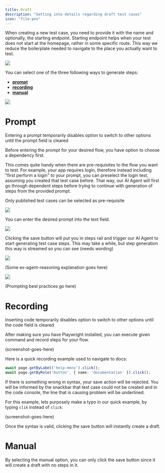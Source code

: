 ```yaml
---
title: Draft
description: "Getting into details regarding draft test cases"
icon: "file-pen"
---
```


When creating a new test case, you need to provide it with the name and optionally, the starting endpoint.
Starting endpoint helps when your test does not start at the homepage, rather in some specific route.
This way we reduce the boilerplate needed to navigate to the place you actually want to test.

<Frame caption="?, screenshot 02/2024">
  <img src="/images/test-case/draft/create-test-case.png" />
</Frame>

You can select one of the three following ways to generate steps:

- [**prompt**](/sections/get-started/octo-dictionary/#prompt)
- [**recording**](/sections/get-started/octo-dictionary/#recording)
- [**manual**](/sections/get-started/octo-dictionary/#manual-test-case)

<Frame caption="caption goes here">
  <img src="/images/test-case/draft/create-test-case-2.png" />
</Frame>

# Prompt

<Info>
  Entering a prompt temporarily disables option to switch to other options until
  the prompt field is cleared
</Info>

Before entering the prompt for your desired flow, you have option to choose a dependency first.

This comes quite handy when there are pre-requisites to the flow you want to test.
For example, your app requires login, therefore instead including "first perform a login" to your prompt, you can preselect the login test, assuming you created that test case before.
That way, our AI Agent will first go through dependent steps before trying to continue with generation of steps from the provided prompt.

<Note>Only published test cases can be selected as pre-requisite</Note>

<Frame caption="caption goes here">
  <img src="/images/test-case/draft/create-test-case-dependency.png" />
</Frame>

You can enter the desired prompt into the text field.

<Frame caption="caption goes here">
  <img src="/images/test-case/draft/enter-prompt.png" />
</Frame>

Clicking the save button will put you in steps rail and trigger our AI Agent to start generating test case steps.
This may take a while, but step generation this way is streamed so you can see (needs wording)

<Frame caption="caption goes here">
  <img src="/images/test-case/draft/after-pressing-save.png" />
</Frame>

(Some ex-agent-reasoning explanation goes here)

<Frame caption="caption goes here">
  <img src="/images/test-case/draft/finished-step-generation.png" />
</Frame>

(Prompting best practices go here)

# Recording

<Info>
  Inserting code temporarily disables option to switch to other options until
  the code field is cleared
</Info>

After making sure you have Playwright installed, you can execute given command and record steps for your flow.

(screenshot-goes-here)

Here is a quick recording example used to navigate to docs:

```TypeScript
await page.getByLabel('help-menu').click();
await page.getByRole('button', { name: 'documentation' }).click();
```

If there is something wrong in syntax, your save action will be rejected.
You will be informed by the snackbar that test case could not be created and in the code console, the line that is causing problem will be underlined.

For this example, lets purposely make a typo in our quick example, by typing `clik` instead of `click`:

(screenshot-goes-here)

Once the syntax is valid, clicking the save button will instantly create a draft.

# Manual

By selecting the manual option, you can only click the save button since it will create a draft with no steps in it.
